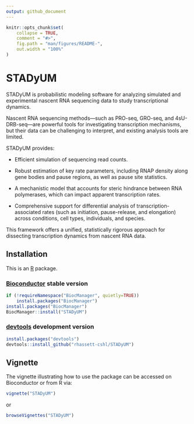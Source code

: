 ```yaml
---
output: github_document
---
```


<!-- README.md is generated from README.Rmd. Please edit that file -->

```r
knitr::opts_chunk$set(
    collapse = TRUE,
    comment = "#>",
    fig.path = "man/figures/README-",
    out.width = "100%"
)
```

# STADyUM

<!-- badges: start -->
<!-- badges: end -->

STADyUM is probabilistic modeling software for analyzing simulated and experimental nascent RNA sequencing data to study transcriptional dynamics.

Nascent RNA sequencing methods—such as PRO-seq, GRO-seq, and 4sU-DRB-seq—are powerful tools for investigating transcription mechanisms, but their data can be challenging to interpret, and existing analysis tools are limited.

STADyUM provides:

* Efficient simulation of sequencing read counts.

* Robust estimation of key rate parameters, including RNAP density along gene bodies and pause regions, as well as pause site statistics.

* A mechanistic model that accounts for steric hindrance between RNA polymerases, which can impact apparent transcription rates.

* Comprehensive support for differential analysis of transcription-associated rates (such as initiation, pause-release, and elongation) across conditions, cell types, individuals, and species.

This framework offers a unified, statistically rigorous approach for dissecting transcription dynamics from nascent RNA data.

[Bioconductor]: https://bioconductor.org
[devtools]: https://cran.r-project.org/package=devtools
[R]: https://www.r-project.org

## Installation

This is an [R][] package.

### [Bioconductor][] stable version

```r
if (!requireNamespace("BiocManager", quietly=TRUE))
    install.packages("BiocManager")
install.packages("BiocManager")
BiocManager::install("STADyUM")
```

### [devtools][] development version

```r
install.packages("devtools")
devtools::install_github("rhassett-cshl/STADyUM")
```

## Vignette
The vignette illustrating how to use the package can be accessed on Bioconductor or from R via:
```r
vignette("STADyUM")
```
or
```r
browseVignettes("STADyUM")
```